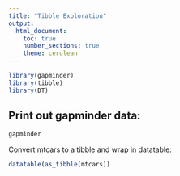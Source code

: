 ---
title: "Tibble Exploration"
output: 
  html_document:
    toc: true
    number_sections: true
    theme: cerulean
---

```{r load, warning=FALSE, echo=FALSE}
library(gapminder)
library(tibble)
library(DT)
```

## Print out gapminder data:
```{r}
gapminder
```
<!-- This is a comment -->
Convert mtcars to a tibble and wrap in datatable:
```{r}
datatable(as_tibble(mtcars))
```


